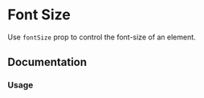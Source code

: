 

# Font Size

Use `fontSize` prop to control the font-size of an element.

<Scale hidePreview values="fontSize" />

## Documentation

### Usage

<Demo component={SizeUsage} />
